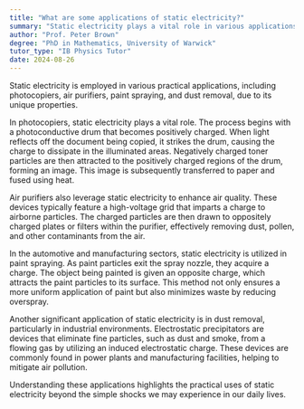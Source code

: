```yaml
---
title: "What are some applications of static electricity?"
summary: "Static electricity plays a vital role in various applications, including photocopiers, air purifiers, paint spraying, and dust removal, enhancing efficiency and effectiveness in these processes."
author: "Prof. Peter Brown"
degree: "PhD in Mathematics, University of Warwick"
tutor_type: "IB Physics Tutor"
date: 2024-08-26
---
```


Static electricity is employed in various practical applications, including photocopiers, air purifiers, paint spraying, and dust removal, due to its unique properties.

In photocopiers, static electricity plays a vital role. The process begins with a photoconductive drum that becomes positively charged. When light reflects off the document being copied, it strikes the drum, causing the charge to dissipate in the illuminated areas. Negatively charged toner particles are then attracted to the positively charged regions of the drum, forming an image. This image is subsequently transferred to paper and fused using heat.

Air purifiers also leverage static electricity to enhance air quality. These devices typically feature a high-voltage grid that imparts a charge to airborne particles. The charged particles are then drawn to oppositely charged plates or filters within the purifier, effectively removing dust, pollen, and other contaminants from the air.

In the automotive and manufacturing sectors, static electricity is utilized in paint spraying. As paint particles exit the spray nozzle, they acquire a charge. The object being painted is given an opposite charge, which attracts the paint particles to its surface. This method not only ensures a more uniform application of paint but also minimizes waste by reducing overspray.

Another significant application of static electricity is in dust removal, particularly in industrial environments. Electrostatic precipitators are devices that eliminate fine particles, such as dust and smoke, from a flowing gas by utilizing an induced electrostatic charge. These devices are commonly found in power plants and manufacturing facilities, helping to mitigate air pollution.

Understanding these applications highlights the practical uses of static electricity beyond the simple shocks we may experience in our daily lives.
    